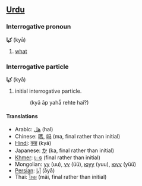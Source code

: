 ==[[Urdu]]==
===Interrogative pronoun===
'''كيا''' (kyā)

# [[what]]

===Interrogative particle===
'''كيا''' (kyā)

# initial interrogative particle.
#:(kyā āp yahā̃ rehte haĩ?)

====Translations====
*Arabic: [[هَل]] (hal)
*Chinese: [[嗎]], [[吗]] (ma, final rather than initial)
*[[Hindi]]: [[क्या]] (kyā)
*Japanese: [[か]] (ka, final rather than initial)
*[[Khmer]]: [[េទ]] (final rather than initial)
*Mongolian: [[уу]] (uu), [[үү]] (üü), [[юуу]] (yuu), [[юүү]] (yüü)
*[[Persian]]: [[آيا]] (āyā)
*Thai: [[ไหม]] (mãi, final rather than initial)
